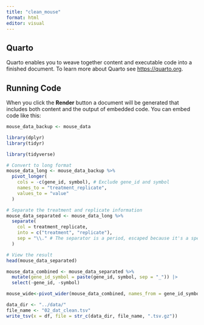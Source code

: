 ```yaml
---
title: "clean_mouse"
format: html
editor: visual
---
```


## Quarto

Quarto enables you to weave together content and executable code into a finished document. To learn more about Quarto see <https://quarto.org>.

## Running Code

When you click the **Render** button a document will be generated that includes both content and the output of embedded code. You can embed code like this:

```r
mouse_data_backup <- mouse_data

```

```r
library(dplyr)
library(tidyr)

library(tidyverse)

# Convert to long format
mouse_data_long <- mouse_data_backup %>%
  pivot_longer(
    cols = -c(gene_id, symbol), # Exclude gene_id and symbol
    names_to = "treatment_replicate",
    values_to = "value"
  )

# Separate the treatment and replicate information
mouse_data_separated <- mouse_data_long %>%
  separate(
    col = treatment_replicate,
    into = c("treatment", "replicate"),
    sep = "\\." # The separator is a period, escaped because it's a special character in regex
  )

# View the result
head(mouse_data_separated)

```

```r
mouse_data_combined <- mouse_data_separated %>%
  mutate(gene_id_symbol = paste(gene_id, symbol, sep = "_")) |>
  select(-gene_id, -symbol)

```

```r
mouse_wide<-pivot_wider(mouse_data_combined, names_from = gene_id_symbol)
```

```r
data_dir <- "../data/"
file_name <- "02_dat_clean.tsv"
write_tsv(x = df, file = str_c(data_dir, file_name, ".tsv.gz"))
```

